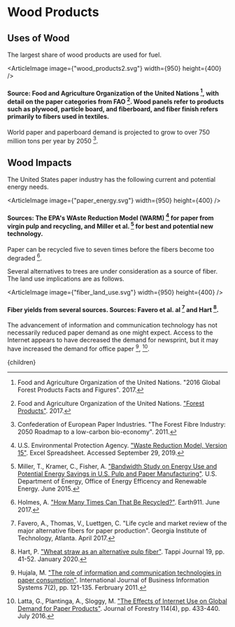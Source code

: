 


# Wood Products

## Uses of Wood
The largest share of wood products are used for fuel.

<ArticleImage image={"wood_products2.svg"} width={950} height={400} />
#### Source: Food and Agriculture Organization of the United Nations [^3], with detail on the paper categories from FAO [^4]. Wood panels refer to products such as plywood, particle board, and fiberboard, and fiber finish refers primarily to fibers used in textiles.

World paper and paperboard demand is projected to grow to over 750 million tons per year by 2050 [^1].

## Wood Impacts
The United States paper industry has the following current and potential energy needs.

<ArticleImage image={"paper_energy.svg"} width={950} height={400} />
#### Sources: The EPA's WAste Reduction Model (WARM) [^10] for paper from virgin pulp and recycling, and Miller et al. [^9] for best and potential new technology.

Paper can be recycled five to seven times before the fibers become too degraded [^6].

Several alternatives to trees are under consideration as a source of fiber. The land use implications are as follows.

<ArticleImage image={"fiber_land_use.svg"} width={950} height={400} />
#### Fiber yields from several sources. Sources: Favero et al. al [^2] and Hart [^5].

The advancement of information and communication technology has not necessarily reduced paper demand as one might expect. Access to the Internet appears to have decreased the demand for newsprint, but it may have increased the demand for office paper [^7], [^8].

[^1]: Confederation of European Paper Industries. "The Forest Fibre Industry: 2050 Roadmap to a low-carbon bio-economy". 2011.

[^2]: Favero, A., Thomas, V., Luettgen, C. "Life cycle and market review of the major alternative fibers for paper production". Georgia Institute of Technology, Atlanta. April 2017.

[^3]: Food and Agriculture Organization of the United Nations. "2016 Global Forest Products Facts and Figures". 2017.

[^4]: Food and Agriculture Organization of the United Nations. ["Forest Products"](http://www.fao.org/3/ca5703m/ca5703m.pdf). 2017.

[^5]: Hart, P. ["Wheat straw as an alternative pulp fiber"](https://www.researchgate.net/profile/Peter_Hart6/publication/338950201_WheatStraw-TAPPI/links/5e343491a6fdccd9657adde1/WheatStraw-TAPPI.pdf). Tappi Journal 19, pp. 41-52. January 2020.

[^6]: Holmes, A. ["How Many Times Can That Be Recycled?"](https://earth911.com/business-policy/how-many-times-recycled/). Earth911. June 2017.

[^7]: Hujala, M. ["The role of information and communication technologies in paper consumption"](https://ideas.repec.org/a/ids/ijbisy/v7y2011i2p121-135.html). International Journal of Business Information Systems 7(2), pp. 121-135. Ferbruary 2011.

[^8]: Latta, G., Plantinga, A., Sloggy, M. ["The Effects of Internet Use on Global Demand for Paper Products"](https://academic.oup.com/jof/article/114/4/433/4756795). Journal of Forestry 114(4), pp. 433-440. July 2016.

[^9]: Miller, T., Kramer, C., Fisher, A. ["Bandwidth Study on Energy Use and Potential Energy Savings in U.S. Pulp and Paper Manufacturing"](https://www.energy.gov/sites/prod/files/2015/08/f26/pulp_and_paper_bandwidth_report.pdf). U.S. Department of Energy, Office of Energy Efficency and Renewable Energy. June 2015.

[^10]: U.S. Environmental Protection Agency. ["Waste Reduction Model, Version 15"](https://www.epa.gov/warm). Excel Spreadsheet. Accessed September 29, 2019.

  <Article 
    focusAreaUrl={focusAreaUrl} 
    hierarchy={hierarchy} 
    site={site}
  >
    {children}
  </Article>